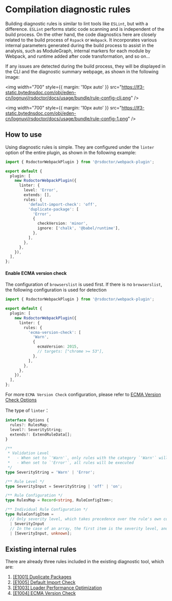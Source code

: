 # Compilation diagnostic rules

Building diagnostic rules is similar to lint tools like `ESLint`, but with a difference. `ESLint` performs static code scanning and is independent of the build process. On the other hand, the code diagnostics here are closely related to the build process of `Rspack` or `Webpack`. It incorporates various internal parameters generated during the build process to assist in the analysis, such as ModuleGraph, internal markers for each module by Webpack, and runtime added after code transformation, and so on...

If any issues are detected during the build process, they will be displayed in the CLI and the diagnostic summary webpage, as shown in the following image:

<img
  width="700"
  style={{ margin: '10px auto' }}
  src="https://lf3-static.bytednsdoc.com/obj/eden-cn/lognuvj/rsdoctor/docs/usage/bundle/rule-config-cli.png"
/>

<img
  width="700"
  style={{ margin: '10px auto' }}
  src="https://lf3-static.bytednsdoc.com/obj/eden-cn/lognuvj/rsdoctor/docs/usage/bundle/rule-config-1.png"
/>

## How to use

Using diagnostic rules is simple. They are configured under the `linter` option of the entire plugin, as shown in the following example:

```ts
import { RsdoctorWebpackPlugin } from '@rsdoctor/webpack-plugin';

export default {
  plugin: [
    new RsdoctorWebpackPlugin({
      linter: {
        level: 'Error',
        extends: [],
        rules: {
          'default-import-check': 'off',
          'duplicate-package': [
            'Error',
            {
              checkVersion: 'minor',
              ignore: ['chalk', '@babel/runtime'],
            },
          ],
        },
      },
    }),
  ],
};
```

#### Enable ECMA version check

The configuration of `browserslist` is used first. If there is no `browserslist`, the following configuration is used for detection

```ts
import { RsdoctorWebpackPlugin } from '@rsdoctor/webpack-plugin';

export default {
  plugin: [
    new RsdoctorWebpackPlugin({
      linter: {
        rules: {
          'ecma-version-check': [
            'Warn',
            {
              ecmaVersion: 2015,
              // targets: ["chrome >= 53"],
            },
          ],
        },
      },
    }),
  ],
};
```

For more `ECMA Version Check` configuration, please refer to [ECMA Version Check Options](https://github.com/rspack-contrib/rsbuild-plugin-check-syntax?tab=readme-ov-file#options)

The type of `linter`：

```ts
interface Options {
  rules?: RulesMap;
  level?: SeverityString;
  extends?: ExtendRuleData[];
}

/**
 * Validation Level
 *   - When set to `'Warn'`, only rules with the category `'Warn'` will be executed
 *   - When set to `'Error'`, all rules will be executed
 */
type SeverityString = 'Warn' | 'Error';

/** Rule Level */
type SeverityInput = SeverityString | 'off' | 'on';

/** Rule Configuration */
type RulesMap = Record<string, RuleConfigItem>;

/** Individual Rule Configuration */
type RuleConfigItem =
  // Only severity level, which takes precedence over the rule's own configuration
  | SeverityInput
  // In the case of an array, the first item is the severity level, and the second item is the rule configuration
  | [SeverityInput, unknown];
```

## Existing internal rules

There are already three rules included in the existing diagnostic tool, which are:

1. [[E1001] Duplicate Packages](./bundle-alerts#%E9%87%8D%E5%A4%8D%E7%AC%AC%E4%B8%89%E6%96%B9%E5%8C%85)
2. [[E1005] Default Import Check](../more/rules)
3. [[E1003] Loader Performance Optimization](../more/rules)
4. [[E1004] ECMA Version Check](../more/rules)
